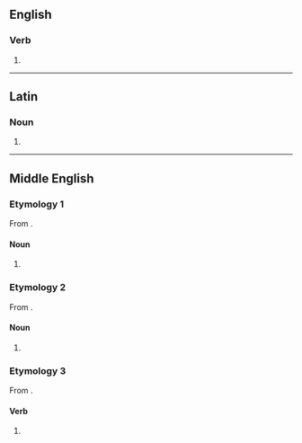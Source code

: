 ==English==

===Verb===
{{en-verb|gryp}}

# {{obsolete spelling of|gripe|lang=en}}

----

==Latin==

===Noun===
{{la-noun-form|grype}}

# {{inflection of|gryps||abl|s|lang=la}}

----

==Middle English==

===Etymology 1===
From {{inh|enm|ang|gripe}}.

====Noun====
{{head|enm|noun}}

# {{alt form|lang=enm|gripe|t=grip|id=grip}}

===Etymology 2===
From {{bor|enm|fro|gripe}}.

====Noun====
{{head|enm|noun}}

# {{alt form|lang=enm|gripe|t=griffin|id=griffin}}

===Etymology 3===
From {{inh|enm|ang|grīpan}}.

====Verb====
{{head|enm|verb}}

# {{alt form|lang=enm|grīpan}}